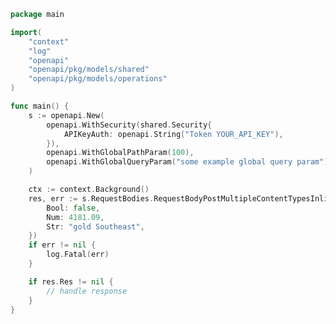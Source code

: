 ```go showLineNumbers copy filename="Request Body Post Multiple Content Types Inline Filtered usage example"
package main

import(
	"context"
	"log"
	"openapi"
	"openapi/pkg/models/shared"
	"openapi/pkg/models/operations"
)

func main() {
    s := openapi.New(
        openapi.WithSecurity(shared.Security{
            APIKeyAuth: openapi.String("Token YOUR_API_KEY"),
        }),
        openapi.WithGlobalPathParam(100),
        openapi.WithGlobalQueryParam("some example global query param"),
    )

    ctx := context.Background()
    res, err := s.RequestBodies.RequestBodyPostMultipleContentTypesInlineFiltered(ctx, operations.RequestBodyPostMultipleContentTypesInlineFilteredApplicationJSON{
        Bool: false,
        Num: 4181.09,
        Str: "gold Southeast",
    })
    if err != nil {
        log.Fatal(err)
    }

    if res.Res != nil {
        // handle response
    }
}
```
